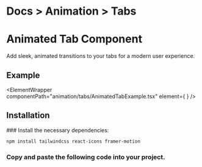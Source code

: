 

<h1 className="text-gray-200 text-[15px] mt-3 ">
  <span className="text-gray-500 ">Docs ></span>
  <span className="text-gray-500 ">Animation ></span> Tabs
</h1>

# Animated Tab Component

Add sleek, animated transitions to your tabs for a modern user experience.

## Example

<ElementWrapper
  componentPath="animation/tabs/AnimatedTabExample.tsx"
  element={
    <ElementPreviewWrapper>
      <AnimatedTabExample />
    </ElementPreviewWrapper>
  }
/>

## Installation

<Steps>
### Install the necessary dependencies:

```bash copy
npm install tailwindcss react-icons framer-motion
```

### Copy and paste the following code into your project.

<CodeWrapper codePath="/animation/tabs/AnimatedTab.tsx" />

</Steps>
